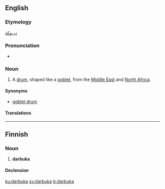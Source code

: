 ==English==
{{wikipedia}}
===Etymology===
{{etyl|ar|en}} [[دربوكة]]

===Pronunciation===
* {{a|UK}} {{IPA|/ˌdɑː(ɹ)ˈbuːkə/|lang=en}}

===Noun===
{{en-noun}}

# {{context|musical instruments|lang=en}} A [[drum]], shaped like a [[goblet]], from the [[Middle East]] and [[North Africa]].

====Synonyms====
* [[goblet drum]]

====Translations====
{{trans-see|goblet drum}}

----

==Finnish==

===Noun===
{{fi-noun}}

# '''darbuka'''

====Declension====
{{fi-decl-kulkija|darbuk|a}}

[[ku:darbuka]]
[[sv:darbuka]]
[[tr:darbuka]]